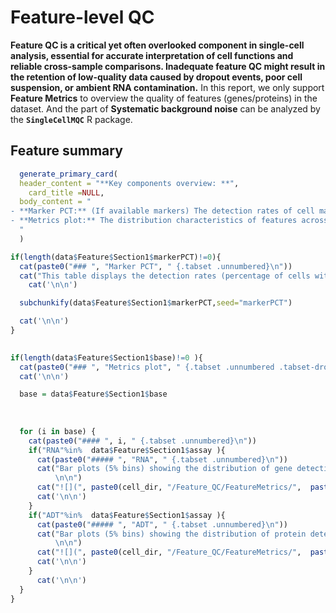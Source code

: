 
# Feature-level QC 

**Feature QC is a critical yet often overlooked component in single-cell analysis, essential for accurate interpretation of cell functions and reliable cross-sample comparisons. Inadequate feature QC might result in the retention of low-quality data caused by dropout events, poor cell suspension, or ambient RNA contamination.**
In this report, we only support **Feature Metrics** to overview the quality of features (genes/proteins) in the dataset. And the part of **Systematic background noise** can be analyzed by the **`SingleCellMQC`** R package.

## Feature summary {.tabset }

```r
  generate_primary_card(
  header_content = "**Key components overview: **",
    card_title =NULL,
  body_content = "
- **Marker PCT:** (If available markers) The detection rates of cell markers across different celltypes.
- **Metrics plot:** The distribution characteristics of features across cells within each sample.
  "
  )
```


```r

if(length(data$Feature$Section1$markerPCT)!=0){
  cat(paste0("### ", "Marker PCT", " {.tabset .unnumbered}\n"))
  cat("This table displays the detection rates (percentage of cells with expression >0) of classical cell markers across different cell populations, serving as a quality control metric for both gene detection and sample quality assessment. By examining the detection percentage of markers in their expected cell types, we can evaluate potential dropout rates and overall data quality. This quality control approach is particularly valuable for single-cell RNA sequencing data. \n")
    cat('\n\n')

  subchunkify(data$Feature$Section1$markerPCT,seed="markerPCT")

  cat('\n\n')
}
  

```



```r

if(length(data$Feature$Section1$base)!=0 ){
  cat(paste0("### ", "Metrics plot", " {.tabset .unnumbered .tabset-dropdown}\n"))
  cat('\n\n')

  base = data$Feature$Section1$base
  
  
  
  for (i in base) {
    cat(paste0("#### ", i, " {.tabset .unnumbered}\n"))
    if("RNA"%in%  data$Feature$Section1$assay ){
      cat(paste0("##### ", "RNA", " {.tabset .unnumbered}\n"))
      cat("Bar plots (5% bins) showing the distribution of gene detection rates in RNA data. Corresponding the right bar plots highlight the top 10 genes with the highest detection rates. Mean-variance plot for RNA: The x-axis represents the mean of log-normalized counts, and the y-axis represents the variance of log-normalized counts for each gene. Each blue dot denotes a single gene. 
          \n\n")
      cat("![](", paste0(cell_dir, "/Feature_QC/FeatureMetrics/",  paste0(i,"_RNA.png")), ")")
      cat('\n\n')
    }
    if("ADT"%in%  data$Feature$Section1$assay ){
      cat(paste0("##### ", "ADT", " {.tabset .unnumbered}\n"))
      cat("Bar plots (5% bins) showing the distribution of protein detection rates in RNA data. Corresponding the right bar plots highlight the top 10 protein with the highest detection rates. Mean-variance plot for ADT: The x-axis represents the mean of CLR (centered log-ratio) transformed counts, and the y-axis represents the variance of CLR transformed counts for each antibody-derived tag (ADT). Each blue dot denotes a single protein ADT. 
          \n\n")
      cat("![](", paste0(cell_dir, "/Feature_QC/FeatureMetrics/",  paste0(i,"_ADT.png")), ")")
      cat('\n\n')
    }
      cat('\n\n')
  }
}

```


